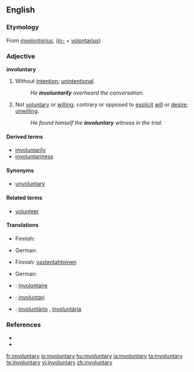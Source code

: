 ==English==

===Etymology===
From {{LL.}} ''[[involontarius]]'', ([[in-]] + [[volontarius]])

===Adjective===
'''involuntary'''

# Without [[intention]]; [[unintentional]].
#: ''He '''involuntarily''' overheard the conversation.''
# Not [[voluntary]] or [[willing]]; contrary or opposed to [[explicit]] [[will]] or [[desire]]; [[unwilling]].
#: ''He found himself the '''involuntary''' witness in the trial.''

====Derived terms====
* [[involuntarily]]
* [[involuntariness]]

====Synonyms====
* [[unvoluntary]]

====Related terms====
* [[volunteer]]

====Translations====
{{trans-top|Without intention; unintentional}}
* Finnish: {{t+|fi|tahaton}}
{{trans-mid}}
* German: {{t-|de|unabsichtlich}}
{{trans-bottom}}

{{trans-top|Not voluntary or willing; contrary or opposed to explicit will or desire; unwilling}}
* Finnish: [[vastentahtoinen]]
{{trans-mid}}
* German: {{t-|de|unfreiwillig}}
{{trans-bottom}}

{{checktrans-top}}
* {{ttbc|French}}: [[involontaire]]
* {{ttbc|Interlingua}}: [[involuntari]]
{{checktrans-mid}}
* {{ttbc|Portuguese}}: [[involuntário]] {{m}}, [[involuntária]] {{f}}
{{checktrans-bottom}}

===References===
* {{R:Century 1911}}
* {{R:Webster 1913}}

[[fr:involuntary]]
[[io:involuntary]]
[[hu:involuntary]]
[[ja:involuntary]]
[[ta:involuntary]]
[[te:involuntary]]
[[vi:involuntary]]
[[zh:involuntary]]